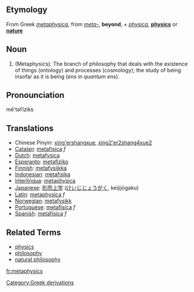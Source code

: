 ==Etymology==
From Greek ''[[metaphysica]]'', from ''[[meta-]]'', '''beyond''', + ''[[physica]]'', '''[[physics]]''' or '''[[nature]]'''

==Noun==

#(Metaphysics): The branch of philosophy that deals with the existence of things (ontology) and processes (cosmology); the study of being insofar as it is being (''ens in quantum ens'').

==Pronounciation==
mĕ'təfĭziks
==Translations==
*Chinese Pinyin: [[xing'ershangxue]], [[xing2'er2shang4xue2]]
*[[Catalan]]: [[metafísica]] ''f''
*[[Dutch]]: [[metafysica]]
*[[Esperanto]]: [[metafiziko]]
*[[Finnish]]: [[metafysiikka]]
*[[Indonesian]]: [[metafisika]]
*[[Interlingua]]: [[metaphysica]]
*[[Japanese]]: [[形而上学]] ([[けいじじょうがく]], keijijōgaku)
*[[Latin]]: [[metaphysica]] ''f''
*[[Norwegian]]: [[metafysikk]]
*[[Portuguese]]: [[metafísica]] ''f''
*[[Spanish]]: [[metafísica]] ''f''

==Related Terms==
*[[physics]]
*[[philosophy]]
*[[natural philosophy]]
[[Category:Greek derivations]]

[[fr:metaphysics]]